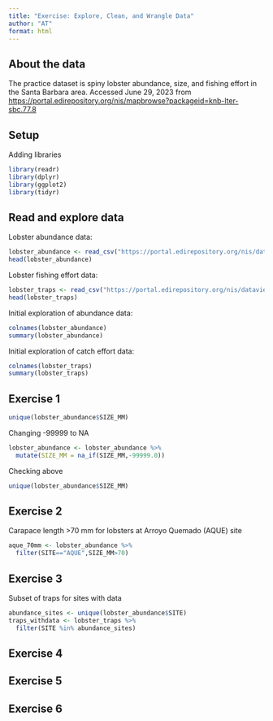 ```yaml
---
title: "Exercise: Explore, Clean, and Wrangle Data"
author: "AT"
format: html
---
```


## About the data
The practice dataset is spiny lobster abundance, size, and fishing effort in the Santa Barbara area. Accessed June 29, 2023 from [https://portal.edirepository.org/nis/mapbrowse?packageid=knb-lter-sbc.77.8](https://portal.edirepository.org/nis/mapbrowse?packageid=knb-lter-sbc.77.8)

## Setup
Adding libraries
```r
library(readr)
library(dplyr)
library(ggplot2)
library(tidyr)
```


## Read and explore data
Lobster abundance data:
```r
lobster_abundance <- read_csv("https://portal.edirepository.org/nis/dataviewer?packageid=knb-lter-sbc.77.8&entityid=f32823fba432f58f66c06b589b7efac6")
head(lobster_abundance)
```

Lobster fishing effort data:
```r
lobster_traps <- read_csv("https://portal.edirepository.org/nis/dataviewer?packageid=knb-lter-sbc.77.8&entityid=66dd61c75bda17c23a3bce458c56ed84")
head(lobster_traps)
```
Initial exploration of abundance data:
```r
colnames(lobster_abundance)
summary(lobster_abundance)
```

Initial exploration of catch effort data:
```r
colnames(lobster_traps)
summary(lobster_traps)
```


## Exercise 1

```r
unique(lobster_abundance$SIZE_MM)
```

Changing -99999 to NA 
```r
lobster_abundance <- lobster_abundance %>% 
  mutate(SIZE_MM = na_if(SIZE_MM,-99999.0))
```

Checking above
```r
unique(lobster_abundance$SIZE_MM)
```


## Exercise 2 

Carapace length >70 mm for lobsters at Arroyo Quemado (AQUE) site
```r
aque_70mm <- lobster_abundance %>% 
  filter(SITE=="AQUE",SIZE_MM>70)
```


## Exercise 3

Subset of traps for sites with data
```r
abundance_sites <- unique(lobster_abundance$SITE)
traps_withdata <- lobster_traps %>% 
  filter(SITE %in% abundance_sites)
```


## Exercise 4

## Exercise 5

## Exercise 6